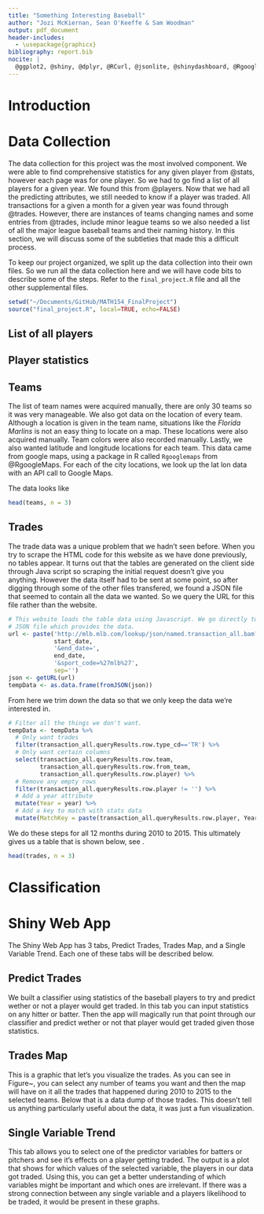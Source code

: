 ```yaml
---
title: "Something Interesting Baseball"
author: "Jozi McKiernan, Sean O'Keeffe & Sam Woodman"
output: pdf_document
header-includes:
  - \usepackage{graphicx}
bibliography: report.bib
nocite: |
  @ggplot2, @shiny, @dplyr, @RCurl, @jsonlite, @shinydashboard, @RgoogleMaps, @xml, @tidyr, @mosaic, @stringr, @R
---
```


[//]: # Introduction Section-------------------------------------------------
# Introduction

[//]: # Data Collection Section----------------------------------------------
# Data Collection
The data collection for this project was the most involved component.
We were able to find comprehensive statistics for any given player from @stats, however each page was for one player.
So we had to go find a list of all players for a given year.
We found this from @players.
Now that we had all the predicting attributes, we still needed to know if a player was traded.
All transactions for a given a month for a given year was found through @trades.
However, there are instances of teams changing names and some entries from @trades, include minor league teams so we also needed a list of all the major league baseball teams and their naming history.
In this section, we will discuss some of the subtleties that made this a difficult process.

To keep our project organized, we split up the data collection into their own files. So we run all the data collection here and we will have code bits to describe some of the steps. Refer to the `final_project.R` file and all the other supplemental files.
```r
setwd("~/Documents/GitHub/MATH154_FinalProject")
source("final_project.R", local=TRUE, echo=FALSE)
```

## List of all players

## Player statistics

## Teams
The list of team names were acquired manually, there are only 30 teams so it was very manageable.
We also got data on the location of every team.
Although a location is given in the team name, situations like the *Florida Marlins* is not an easy thing to locate on a map.
These locations were also acquired manually.
Team colors were also recorded manually.
Lastly, we also wanted latitude and longitude locations for each team.
This data came from google maps, using a package in R called `Rgooglemaps` from @RgoogleMaps.
For each of the city locations, we look up the lat lon data with an API call to Google Maps.

The data looks like
```r
head(teams, n = 3)
```

## Trades
The trade data was a unique problem that we hadn't seen before.
When you try to scrape the HTML code for this website as we have done previously, no tables appear.
It turns out that the tables are generated on the client side through Java script so scraping the initial request doesn't give you anything. 
However the data itself had to be sent at some point, so after digging through some of the other files transfered, we found a JSON file that seemed to contain all the data we wanted.
So we query the URL for this file rather than the website.
```r
# This website loads the table data using Javascript. We go directly to the 
# JSON file which provides the data.
url <- paste('http://mlb.mlb.com/lookup/json/named.transaction_all.bam?start_date=',
             start_date,
             '&end_date=',
             end_date,
             '&sport_code=%27mlb%27',
             sep='')
json <- getURL(url)
tempData <- as.data.frame(fromJSON(json))
```
From here we trim down the data so that we only keep the data we're interested in.
```r
# Filter all the things we don't want. 
tempData <- tempData %>%
  # Only want trades
  filter(transaction_all.queryResults.row.type_cd=='TR') %>% 
  # Only want certain columns
  select(transaction_all.queryResults.row.team, 
         transaction_all.queryResults.row.from_team, 
         transaction_all.queryResults.row.player) %>% 
  # Remove any empty rows
  filter(transaction_all.queryResults.row.player != '') %>% 
  # Add a year attribute
  mutate(Year = year) %>% 
  # Add a key to match with stats data
  mutate(MatchKey = paste(transaction_all.queryResults.row.player, Year)) 
```

We do these steps for all 12 months during 2010 to 2015.
This ultimately gives us a table that is shown below, see .
```r
head(trades, n = 3)
```

[//]: # Classification Section-----------------------------------------------
# Classification

[//]: # Shiny Web App Section------------------------------------------------
# Shiny Web App
The Shiny Web App has 3 tabs, Predict Trades, Trades Map, and a Single Variable Trend.
Each one of these tabs will be described below.

## Predict Trades
We built a classifier using statistics of the baseball players to try and predict wether or not a player would get traded.
In this tab you can input statistics on any hitter or batter.
Then the app will magically run that point through our classifier and predict wether or not that player would get traded given those statistics.

## Trades Map
This is a graphic that let's you visualize the trades.
As you can see in Figure~\ref{fig:trades_map}, you can select any number of teams you want and then the map will have on it all the trades that happened during 2010 to 2015 to the selected teams.
Below that is a data dump of those trades.
This doesn't tell us anything particularly useful about the data, it was just a fun visualization.

\begin{figure}
\centering
\includegraphics[width=0.6\textwidth]{trades_map.png}
\label{fig:trades_map}
\caption{Screenshot of Trades Map tab.}
\end{figure}

## Single Variable Trend
This tab allows you to select one of the predictor variables for batters or pitchers and see it's effects on a player getting traded.
The output is a plot that shows for which values of the selected variable, the players in our data got traded.
Using this, you can get a better understanding of which variables might be important and which ones are irrelevant.
If there was a strong connection between any single variable and a players likelihood to be traded, it would be present in these graphs.

\newpage
